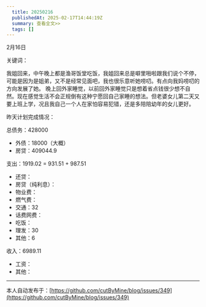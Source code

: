 ```yaml
---
  title: 20250216
  publishedAt: 2025-02-17T14:44:19Z
  summary: 查看全文>>
  tags: []
---
```


2月16日 

关键词：

我姐回来，中午晚上都是渔哥饭堂吃饭，我姐回来总是噼里啪啦跟我们说个不停，可能是因为是姐弟，又不是经常见面吧，我也很乐意听她唠叨。有点向我妈唠叨的方向发展了她。
晚上回外家睡觉，以前回外家睡觉只是想着省点钱很少想不自然。现在感觉生活不会正规倒有这种宁愿回自己家睡的想法。但老婆女儿第二天又要上班上学，况且我自己一个人在家怕容易犯错，还是多陪陪幼年的女儿更好。

昨天计划完成情况：

总债务：428000
- 外债：18000（大概）
- 房贷：409044.9

支出：1919.02 = 931.51 + 987.51
- 还贷：
- 房贷（纯利息）：
- 物业费：
- 燃气费：
- 交通：32
- 话费网费：
- 吃饭：
- 理发：30
- 其他：6

收入：6989.11
- 工资：
- 其他：


---
本人自动发布于：[https://github.com/cutByMine/blog/issues/349](https://github.com/cutByMine/blog/issues/349)
